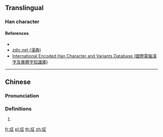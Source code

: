 ==Translingual==

===Han character===
{{Han char|rn=86|rad=火|as=5|sn=9|canj=FMYM|four=91811|ids=⿰火正}}

====References====
* {{Han ref|kx=668.06|dkj=18934|dj=1077.10|hdz=32194.10|uh=70A1}}
* [http://www.zdic.net/z/1d/js/70A1.htm zdic.net (漢典)]
* [http://chardb.iis.sinica.edu.tw/char/15581 International Encoded Han Character and Variants Database (國際電腦漢字及異體字知識庫)]

----

==Chinese==
{{zh-forms}}

===Pronunciation===
{{zh-pron|m=zhēng|c=zing1}}

===Definitions===
{{zh-hanzi}}

# {{zh-only used in|炡爚}}

[[fr:炡]]
[[pl:炡]]
[[th:炡]]
[[zh:炡]]